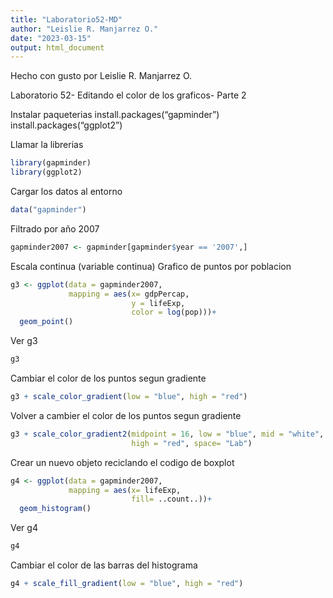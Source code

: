 ```yaml
---
title: "Laboratorio52-MD"
author: "Leislie R. Manjarrez O."
date: "2023-03-15"
output: html_document
---
```


Hecho con gusto por Leislie R. Manjarrez O.

Laboratorio 52- Editando el color de los graficos- Parte 2

Instalar paqueterias
install.packages("gapminder")
install.packages("ggplot2")

Llamar la librerias
```r
library(gapminder)
library(ggplot2)
```

Cargar los datos al entorno
```r
data("gapminder")
```

Filtrado por año 2007
```r
gapminder2007 <- gapminder[gapminder$year == '2007',]
```

Escala continua (variable continua)
Grafico de puntos por poblacion
```r
g3 <- ggplot(data = gapminder2007,
             mapping = aes(x= gdpPercap,
                           y = lifeExp,
                           color = log(pop)))+
  geom_point()
```

Ver g3
```r
g3
```

Cambiar el color de los puntos segun gradiente
```r
g3 + scale_color_gradient(low = "blue", high = "red")
```

Volver a cambier el color de los puntos segun gradiente
```r
g3 + scale_color_gradient2(midpoint = 16, low = "blue", mid = "white", 
                           high = "red", space= "Lab")
```

Crear un nuevo objeto reciclando el codigo de boxplot
```r
g4 <- ggplot(data = gapminder2007,
             mapping = aes(x= lifeExp,
                           fill= ..count..))+
  geom_histogram()
```

Ver g4
```r
g4
```

Cambiar el color de las barras del histograma
```r
g4 + scale_fill_gradient(low = "blue", high = "red")
```
